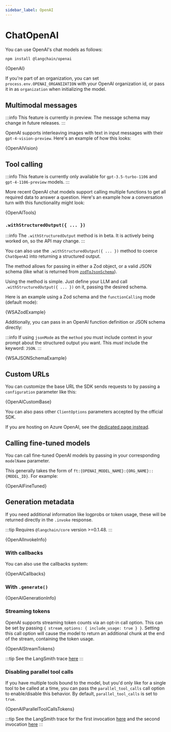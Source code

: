 ```yaml
---
sidebar_label: OpenAI
---
```



# ChatOpenAI

You can use OpenAI's chat models as follows:



<IntegrationInstallTooltip></IntegrationInstallTooltip>

```bash npm2yarn
npm install @langchain/openai
```


<UnifiedModelParamsTooltip></UnifiedModelParamsTooltip>

<CodeBlock language="typescript">{OpenAI}</CodeBlock>

If you're part of an organization, you can set `process.env.OPENAI_ORGANIZATION` with your OpenAI organization id, or pass it in as `organization` when
initializing the model.

## Multimodal messages

:::info
This feature is currently in preview. The message schema may change in future releases.
:::

OpenAI supports interleaving images with text in input messages with their `gpt-4-vision-preview`. Here's an example of how this looks:


<CodeBlock language="typescript">{OpenAIVision}</CodeBlock>

## Tool calling

:::info
This feature is currently only available for `gpt-3.5-turbo-1106` and `gpt-4-1106-preview` models.
:::

More recent OpenAI chat models support calling multiple functions to get all required data to answer a question.
Here's an example how a conversation turn with this functionality might look:


<CodeBlock language="typescript">{OpenAITools}</CodeBlock>

### `.withStructuredOutput({ ... })`

:::info
The `.withStructuredOutput` method is in beta. It is actively being worked on, so the API may change.
:::

You can also use the `.withStructuredOutput({ ... })` method to coerce `ChatOpenAI` into returning a structured output.

The method allows for passing in either a Zod object, or a valid JSON schema (like what is returned from [`zodToJsonSchema`](https://www.npmjs.com/package/zod-to-json-schema)).

Using the method is simple. Just define your LLM and call `.withStructuredOutput({ ... })` on it, passing the desired schema.

Here is an example using a Zod schema and the `functionCalling` mode (default mode):


<CodeBlock language="typescript">{WSAZodExample}</CodeBlock>

Additionally, you can pass in an OpenAI function definition or JSON schema directly:

:::info
If using `jsonMode` as the `method` you must include context in your prompt about the structured output you want. This _must_ include the keyword: `JSON`.
:::


<CodeBlock language="typescript">{WSAJSONSchemaExample}</CodeBlock>

## Custom URLs

You can customize the base URL the SDK sends requests to by passing a `configuration` parameter like this:


<CodeBlock language="typescript">{OpenAICustomBase}</CodeBlock>

You can also pass other `ClientOptions` parameters accepted by the official SDK.

If you are hosting on Azure OpenAI, see the [dedicated page instead](/docs/integrations/chat/azure).

## Calling fine-tuned models

You can call fine-tuned OpenAI models by passing in your corresponding `modelName` parameter.

This generally takes the form of `ft:{OPENAI_MODEL_NAME}:{ORG_NAME}::{MODEL_ID}`. For example:


<CodeBlock language="typescript">{OpenAIFineTuned}</CodeBlock>

## Generation metadata

If you need additional information like logprobs or token usage, these will be returned directly in the `.invoke` response.

:::tip
Requires `@langchain/core` version >=0.1.48.
:::


<CodeBlock language="typescript">{OpenAIInvokeInfo}</CodeBlock>

### With callbacks

You can also use the callbacks system:

<CodeBlock language="typescript">{OpenAICallbacks}</CodeBlock>

### With `.generate()`

<CodeBlock language="typescript">{OpenAIGenerationInfo}</CodeBlock>

### Streaming tokens

OpenAI supports streaming token counts via an opt-in call option. This can be set by passing `{ stream_options: { include_usage: true } }`.
Setting this call option will cause the model to return an additional chunk at the end of the stream, containing the token usage.


<CodeBlock language="typescript">{OpenAIStreamTokens}</CodeBlock>

:::tip
See the LangSmith trace [here](https://smith.langchain.com/public/66bf7377-cc69-4676-91b6-25929a05e8b7/r)
:::

### Disabling parallel tool calls

If you have multiple tools bound to the model, but you'd only like for a single tool to be called at a time, you can pass the `parallel_tool_calls` call option to enable/disable this behavior.
By default, `parallel_tool_calls` is set to `true`.


<CodeBlock language="typescript">{OpenAIParallelToolCallsTokens}</CodeBlock>

:::tip
See the LangSmith trace for the first invocation [here](https://smith.langchain.com/public/68f2ff13-6331-47d8-a8c0-d1745788e84e/r) and the second invocation [here](https://smith.langchain.com/public/6c2fff29-9470-486a-8715-805fda631024/r)
:::
